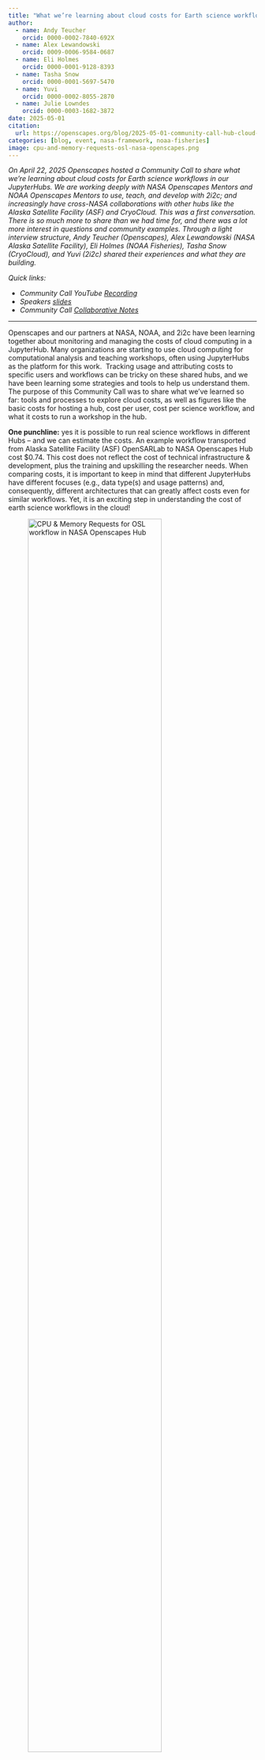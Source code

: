 ```yaml
---
title: "What we’re learning about cloud costs for Earth science workflows in our JupyterHub"
author:
  - name: Andy Teucher
    orcid: 0000-0002-7840-692X
  - name: Alex Lewandowski 
    orcid: 0009-0006-9584-0687 
  - name: Eli Holmes 
    orcid: 0000-0001-9128-8393 
  - name: Tasha Snow 
    orcid: 0000-0001-5697-5470 
  - name: Yuvi 
    orcid: 0000-0002-8055-2870 
  - name: Julie Lowndes 
    orcid: 0000-0003-1682-3872
date: 2025-05-01
citation: 
  url: https://openscapes.org/blog/2025-05-01-community-call-hub-cloud-costs/
categories: [blog, event, nasa-framework, noaa-fisheries]
image: cpu-and-memory-requests-osl-nasa-openscapes.png
---
```


*On April 22, 2025 Openscapes hosted a Community Call to share what we’re learning about cloud costs for Earth science workflows in our JupyterHubs. We are working deeply with NASA Openscapes Mentors and NOAA Openscapes Mentors to use, teach, and develop with 2i2c; and increasingly have cross-NASA collaborations with other hubs like the Alaska Satellite Facility (ASF) and CryoCloud. This was a first conversation. There is so much more to share than we had time for, and there was a lot more interest in questions and community examples. Through a light interview structure, Andy Teucher (Openscapes), Alex Lewandowski (NASA Alaska Satellite Facility), Eli Holmes (NOAA Fisheries), Tasha Snow (CryoCloud), and Yuvi (2i2c) shared their experiences and what they are building.*

*Quick links:*

-   *Community Call YouTube [Recording](https://youtu.be/D1k3OqZZRDw)*
-   *Speakers [slides](https://docs.google.com/presentation/d/1S6qnxEvc_25plQMgYZfObBsoCxJWUj6_JoO_IP-mv6w/edit?usp=sharing)*
-   *Community Call [Collaborative Notes](https://docs.google.com/document/d/11jMJuE6-ujyur0_RzFgMjZFMeUz5F8f934hpo9XWRNU/edit?tab=t.0)*

------------------------------------------------------------------------

Openscapes and our partners at NASA, NOAA, and 2i2c have been learning together about monitoring and managing the costs of cloud computing in a JupyterHub. Many organizations are starting to use cloud computing for computational analysis and teaching workshops, often using JupyterHubs as the platform for this work.  Tracking usage and attributing costs to specific users and workflows can be tricky on these shared hubs, and we have been learning some strategies and tools to help us understand them. The purpose of this Community Call was to share what we’ve learned so far: tools and processes to explore cloud costs, as well as figures like the basic costs for hosting a hub, cost per user, cost per science workflow, and what it costs to run a workshop in the hub.

**One punchline:** yes it is possible to run real science workflows in different Hubs – and we can estimate the costs. An example workflow transported from Alaska Satellite Facility (ASF) OpenSARLab to NASA Openscapes Hub cost \$0.74. This cost does not reflect the cost of technical infrastructure & development, plus the training and upskilling the researcher needs. When comparing costs, it is important to keep in mind that different JupyterHubs have different focuses (e.g., data type(s) and usage patterns) and, consequently, different architectures that can greatly affect costs even for similar workflows. Yet, it is an exciting step in understanding the cost of earth science workflows in the cloud!

::: center-text
![CPU & Memory Requests for OSL workflow in NASA Openscapes Hub](cpu-and-memory-requests-osl-nasa-openscapes.png){fig-alt="2 plots: CPU cores and Memory (GB) Data size: ~28GB; Instance type: r5.xlarge ($0.252 per hour); Total cost: $0.74" width="80%"}
:::

The format of the call was several stories and demos from this cutting-edge collaboration between open source infrastructure, government agencies, science communities ([slides](https://docs.google.com/presentation/d/1S6qnxEvc_25plQMgYZfObBsoCxJWUj6_JoO_IP-mv6w/edit?usp=sharing)). Here is the story arc, and a few key notes.

-   **Why JupyterHubs for research, how do people use them, and why are they different?** - Tasha Snow, CryoCloud. 

    -   Showed what JupyterHubs looked like; compared Cryocloud, Openscapes (NASA and NOAA), and OpenSARLab 

    -   “With training and support we can have an undergrad working with NASA data in the cloud in an afternoon” 💜

-   **Communicating usage and costs - creating monthly reports** - Andy Teucher, Openscapes. 

    -   Showed Automated reporting (R package [jupycost](https://github.com/Openscapes/jupycost) to query Prometheus and AWS Cost Explorer, automated monthly reports for NASA and NOAA at [openscapes.cloud](https://openscapes.cloud/usage-reporting.html)). Also showed costs for Hub to sit unused; cost to run a workshop; cost of data storage.

    -   Data storage in the cloud can be very expensive, and incurs ongoing costs just sitting there. There are different storage types (e.g., AWS S3) that can be cheaper but require different skills and mindsets.

-   **What we’re seeing with researchers: the need for py-rocket, a cross-language (R, python) docker image** - Eli Holmes, NOAA Fisheries

    -   Creating Python-R environments that promote integrated Python/R teams by reducing the little barriers and road bumps

    -   Fisheries science has siloed language communities: Python’s 'conda install R' is a non-starter for R users; the [reticulate](https://rstudio.github.io/reticulate/) R interface to Python feels similar for Python users.

    -   Documentation with an eye to extension and reuse: <https://nmfs-opensci.github.io/py-rocket-base/> 

    -   Upskilling has been a big part at NOAA Fisheries. Building a cross-agency community of mentors to support staff learning new skills for cloud computing.

-   **Building Guard Rails to control Cloud Costs** - Yuvi, 2i2c

    -   JupyterHub is an open source software / ecosystem, so we the community have a lot of power in building what serves us

    -   Use Open Source tools to help you track and estimate costs and visualize usage (e.g., Grafana and Prometheus) - these provide “guardrails” for users to understand what they are trying to do and get the support they need.

-   **A real science workflow, what it costs, transferability across Hubs** - Alex Lewandowski, ASF

    -   Andy queried Prometheus and AWS to determine the resource usage and cost of Alex’s work in the Openscapes Hub. Challenges of “the right size”: overallocate and pay too much for what you need; or underallocate and run out of memory or compute. We can use these tools to help uncover this

    -   How do we provide this information to users so they can pick the appropriate resources they need? So we don’t waste resources for the Hub (or their grants) and also not cause frustration of running out of space/size and redo multiple times – this wastes money too.

    -   Some people will still need to work locally sometimes; we should make that as easy as possible.

    -   Different hubs have different architectures for a reason - e.g., ASF supports SAR (Synthetic Aperture Radar) data and their JupyterHub's configuration is optimized for SAR workflows used for research, decision-making, and disaster response as well as training.\

## **Resources**

-   [openscapes.cloud](https://openscapes.cloud/) for NASA and NOAA Fisheries JupyterHub policies and [cost reporting](https://openscapes.cloud/usage-reporting.html).

-   [2i2c](https://2i2c.org/) helps communities build their own interactive computing hub in the cloud with open infrastructure.

-   [CryoCloud](https://cryointhecloud.com/): Accelerating discovery and enhancing collaboration for NASA Cryosphere communities.

-   [Grafana](https://grafana.com/grafana/) for monitoring and visualizing usage data.

-   [AWS Cost Explorer](https://aws.amazon.com/aws-cost-management/aws-cost-explorer/) and [API docs](https://docs.aws.amazon.com/aws-cost-management/latest/APIReference/API_Operations_AWS_Cost_Explorer_Service.html) for managing cloud costs on AWS.

-   [jupycost](https://github.com/openscapes/jupycost): A work-in-progress R package from Openscapes for querying and summarizing JupyterHub cost and usage statistics.

-   [sixtyfour](https://github.com/getwilds/sixtyfour): An R package for interfacing with AWS APIs, from the Fred Hutch Cancer Center Data Science Lab

-   [grafana-dashboards](https://github.com/jupyterhub/grafana-dashboards): Grafana Dashboards used in our JupyterHubs. Provides Grafana Dashboards as code – very useful for learning how to query Prometheus metrics.\

## **Speakers**

-   [Tasha Snow](https://tsnow03.github.io/) is a co-founder of CryoCloud, a remote sensing glaciologist at ESSIC University of Maryland and NASA GSFC, and was the recipient of the 2023 AGU Open Science Recognition Prize. 

-   [Andy Teucher](https://andyteucher.ca/) is a core Openscapes team member and develops software and cloud infrastructure. He is a biologist turned data scientist, specializing in helping people and organizations build maintainable, reproducible data workflows. Andy is a strong open data and open code advocate, and believes in the value of using and contributing to open-source software.

-   [Eli Holmes](https://eeholmes.github.io/) is currently lead of NOAA Fisheries Open Science and in this role, facilitates and runs trainings in computing, data access and statistics for NOAA Fisheries. She is co-lead of the Inter-agency R User Group (federal agencies) and NMFS Openscapes, and other trainings and HackWeeks. 

-   [Yuvi](https://yuvi.in) is a co-founder and tech lead of 2i2c.org, a core member of the JupyterHub team, ex-member of the Wikimedia DevOps team and has been doing open source work for about 17 years in various communities.

-   [Alex Lewandowski](mailto:aflewandowski@alaska.edu) is a research software engineer at the Alaska Satellite Facility. He works on the Science Enabling Services Team. Much of his work focuses on providing support, educational materials, and tools to ASF’s users of SAR data. He has been an Openscapes Mentor since 2022.

\
